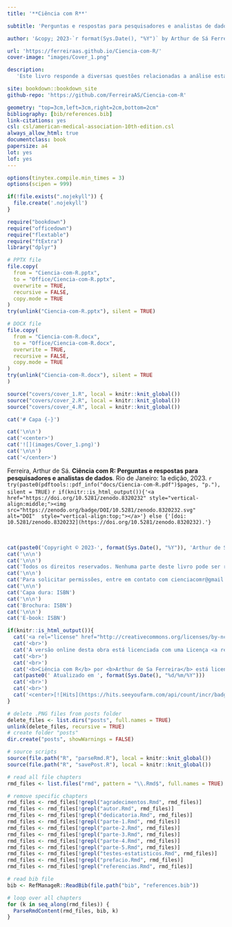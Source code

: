 ```yaml
---
title: '**Ciência com R**'

subtitle: 'Perguntas e respostas para pesquisadores e analistas de dados'

author: '&copy; 2023-`r format(Sys.Date(), "%Y")` by Arthur de Sá Ferreira <a id="cy-effective-orcid-url" class="underline"s href="https://orcid.org/0000-0001-7014-2002" target="orcid.widget" rel="me noopener noreferrer" style="vertical-align: top"><br><img src="https://orcid.org/sites/default/files/images/orcid_16x16.png" style="width: 1em; margin-inline-start: 0.0em" alt="ORCID iD icon"/> https://orcid.org/0000-0001-7014-2002 </a>'

url: 'https://ferreiraas.github.io/Ciencia-com-R/'
cover-image: "images/Cover_1.png"

description:
   'Este livro responde a diversas questões relacionadas a análise estatística de dados, revisitando o principais conceitos e sugerindo métodos computacionais para os mais diversos delineamentos de estudos científicos.'

site: bookdown::bookdown_site
github-repo: 'https://github.com/FerreiraAS/Ciencia-com-R'

geometry: "top=3cm,left=3cm,right=2cm,bottom=2cm"
bibliography: [bib/references.bib]
link-citations: yes
csl: csl/american-medical-association-10th-edition.csl
always_allow_html: true
documentclass: book
papersize: a4
lot: yes
lof: yes
---
```


```r
options(tinytex.compile.min_times = 3)
options(scipen = 999)
```

```{=latex}
\DisableFootNotes
```

```r
if(!file.exists(".nojekyll")) {
  file.create('.nojekyll')
}
```

```r
require("bookdown")
require("officedown")
require("flextable")
require("ftExtra")
library("dplyr")
```

```r
# PPTX file
file.copy(
  from = "Ciencia-com-R.pptx",
  to = "Office/Ciencia-com-R.pptx",
  overwrite = TRUE,
  recursive = FALSE,
  copy.mode = TRUE
)
try(unlink("Ciencia-com-R.pptx"), silent = TRUE)

# DOCX file
file.copy(
  from = "Ciencia-com-R.docx",
  to = "Office/Ciencia-com-R.docx",
  overwrite = TRUE,
  recursive = FALSE,
  copy.mode = TRUE
)
try(unlink("Ciencia-com-R.docx"), silent = TRUE
)
```

```r
source("covers/cover_1.R", local = knitr::knit_global())
source("covers/cover_2.R", local = knitr::knit_global())
source("covers/cover_4.R", local = knitr::knit_global())
```

```r
cat('# Capa {-}')
```

```r
cat('\n\n')
cat('<center>')
cat('![](images/Cover_1.png)')
cat('\n\n')
cat('</center>')
```

```{=latex}
\clearpage
\markboth{}{}
```

<div class="boxBorder">

Ferreira, Arthur de Sá. **Ciência com R: Perguntas e respostas para pesquisadores e analistas de dados**. Rio de Janeiro: 1a edição, 2023. `r try(paste0(pdftools::pdf_info("docs/Ciencia-com-R.pdf")$pages, "p."), silent = TRUE)` `r if(knitr::is_html_output()){'<a href="https://doi.org/10.5281/zenodo.8320232" style="vertical-align:middle;"><img src="https://zenodo.org/badge/DOI/10.5281/zenodo.8320232.svg" alt="DOI"  style="vertical-align:top;"></a>'} else {'[doi: 10.5281/zenodo.8320232](https://doi.org/10.5281/zenodo.8320232).'}`

</div>

```{=latex}
\vspace*{\fill}
```

<br>

```r
cat(paste0('Copyright © 2023-', format(Sys.Date(), "%Y")), 'Arthur de Sá Ferreira')
cat('\n\n')
cat('\n\n')
cat('Todos os direitos reservados. Nenhuma parte deste livro pode ser reproduzida ou usada de qualquer maneira sem a permissão prévia por escrito do proprietário dos direitos autorais, exceto para o uso de breves citações em uma resenha do livro.')
cat('\n\n')
cat('Para solicitar permissões, entre em contato com cienciacomr@gmail.com')
cat('\n\n')
cat('Capa dura: ISBN')
cat('\n\n')
cat('Brochura: ISBN')
cat('\n\n')
cat('E-book: ISBN')
```

```r
if(knitr::is_html_output()){
  cat('<a rel="license" href="http://creativecommons.org/licenses/by-nc/4.0/"><img alt="Licença Creative Commons" style="border-width:0" src="https://i.creativecommons.org/l/by-nc/4.0/88x31.png"/></a>')
  cat('<br>')
  cat('A versão online desta obra está licenciada com uma Licença <a rel="license" href="http://creativecommons.org/licenses/by-nc/4.0/">Creative Commons Atribuição-NãoComercial 4.0 Internacional.</a>')
  cat('<br>')
  cat('<br>')
  cat('<b>Ciência com R</b> por <b>Arthur de Sa Ferreira</b> está licenciada sob a <a rel="license" data-spdx="Apache-2.0></a>" href="https://www.apache.org/licenses/LICENSE-2.0">Apache License 2.0</a>.<br>')
  cat(paste0(' Atualizado em ', format(Sys.Date(), "%d/%m/%Y")))
  cat('<br>')
  cat('<br>')
  cat('<center>[![Hits](https://hits.seeyoufarm.com/api/count/incr/badge.svg?url=https%3A%2F%2Fferreiraas.github.io%2FCiencia-com-R%2F&count_bg=%232C3E50&title_bg=%2375A5D5&icon=&icon_color=%23000000&title=Visitas&edge_flat=false)](https://hits.seeyoufarm.com)</center>')
}
```

```r
# delete .PNG files from posts folder
delete_files <- list.dirs("posts", full.names = TRUE)
unlink(delete_files, recursive = TRUE)
# create folder "posts"
dir.create("posts", showWarnings = FALSE)

# source scripts
source(file.path("R", "parseRmd.R"), local = knitr::knit_global())
source(file.path("R", "savePost.R"), local = knitr::knit_global())

# read all file chapters
rmd_files <- list.files("rmd", pattern = "\\.Rmd$", full.names = TRUE)

# remove specific chapters
rmd_files <- rmd_files[!grepl("agradecimentos.Rmd", rmd_files)]
rmd_files <- rmd_files[!grepl("autor.Rmd", rmd_files)]
rmd_files <- rmd_files[!grepl("dedicatoria.Rmd", rmd_files)]
rmd_files <- rmd_files[!grepl("parte-1.Rmd", rmd_files)]
rmd_files <- rmd_files[!grepl("parte-2.Rmd", rmd_files)]
rmd_files <- rmd_files[!grepl("parte-3.Rmd", rmd_files)]
rmd_files <- rmd_files[!grepl("parte-4.Rmd", rmd_files)]
rmd_files <- rmd_files[!grepl("parte-5.Rmd", rmd_files)]
rmd_files <- rmd_files[!grepl("testes-estatisticos.Rmd", rmd_files)]
rmd_files <- rmd_files[!grepl("prefacio.Rmd", rmd_files)]
rmd_files <- rmd_files[!grepl("referencias.Rmd", rmd_files)]

# read bib file
bib <- RefManageR::ReadBib(file.path("bib", "references.bib"))

# loop over all chapters
for (k in seq_along(rmd_files)) {
  ParseRmdContent(rmd_files, bib, k)
}
```
